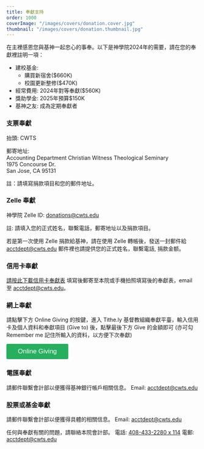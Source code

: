 ```yaml
---
title: 奉獻支持
order: 1000
coverImage: "/images/covers/donation.cover.jpg"
thumbnail: "/images/covers/donation.thumbnail.jpg"
---
```




<div class="w-full md:w-3/5 lg:w-2/5 m-4 max-lg:mx-auto lg:float-right">
  <Youtube id="TZGecfDvtAs" title={Site.coverVideoTitle("zh")} />
</div>

在主裡感恩您與基神一起忠心的事奉。以下是神學院2024年的需要，請在您的奉獻裡註明一項：

- 建校基金:
  - 購買新宿舍($660K) 
  - 校園更新整修($470K)
- 經常費用: 2024年對等奉獻($560K)
- 獎助學金: 2025年預算$150K
- 基神之友: 成為定期奉獻者

<div class="bg-white p-4 mt-6 mb-6 font-semibold">
<h3 class="mt-0 border-b border-maxpurple">支票奉獻</h3>

抬頭: CWTS

郵寄地址:\
Accounting Department Christian Witness Theological Seminary\
1975 Concourse Dr.\
San Jose, CA 95131

註：請填寫捐款項目和您的郵件地址。

</div>

<div class="bg-white p-4 mt-6 mb-6 font-semibold">
<h3 class="mt-0 border-b border-maxpurple">Zelle 奉獻</h3>

神學院 Zelle ID: donations@cwts.edu

註: 請填入您的正式姓名，聯繫電話，郵寄地址以及捐款項目。

若是第一次使用 Zelle 捐款給基神，請在使用 Zelle 轉帳後，發送一封郵件給 acctdept@cwts.edu 郵件裡也請提供您的正式姓名，聯繫電話, 捐款金额。

</div>

<div class="bg-white p-4 mt-6 mb-6 font-semibold">
<h3 class="mt-0 border-b border-maxpurple">信用卡奉獻</h3>

[請按此下載信用卡奉獻表](/docs/CreditCardDonationForm2.pdf) 填寫後郵寄至本院或手機拍照填寫後的奉獻表，email 至 acctdept@cwts.edu。

</div>

<div class="bg-white p-4 mt-6 mb-6 font-semibold">
<h3 class="mt-0 border-b border-maxpurple">網上奉獻</h3>

請點擊下方 Online Giving 的按鍵，進入 Tithe.ly 基督教組織奉獻平臺，輸入信用卡及個人資料和奉獻項目 (Give to) 後，點擊最後下方 Give 的金額即可 (亦可勾 Remember me 記住所輸入的資料，以方便下次奉獻)

<p>
  <button
    class="tithely-give-btn"
    style="background-color: #26af5f; border: none; color: #fff; padding: 10px 30px; font-size: 17px; cursor: pointer; background-image: none; border-radius: 3px; text-shadow: none; font-weight: normal;"
    data-church-id="217731"
  >
    Online Giving
  </button>
  <script src="https://tithe.ly/widget/v3/give.js?3"></script>
  <script>var tw = create_tithely_widget();</script>
</p>

</div>

<div class="bg-white p-4 mt-6 mb-6 font-semibold">
<h3 class="mt-0 border-b border-maxpurple">電匯奉獻</h3>

請郵件聯繫會計部以便獲得基神銀行帳戶相關信息。 Email: acctdept@cwts.edu

</div>

<div class="bg-white p-4 mt-6 mb-6 font-semibold">
<h3 class="mt-0 border-b border-maxpurple">股票或基金奉獻</h3>

請郵件聯繫會計部以便獲得具體的相關信息。 Email: acctdept@cwts.edu

</div>

任何與奉獻有關的問題，請聯絡本院會計部。 電話: [408-433-2280 x 114](tel:+1-408-433-2280,114) 電郵: acctdept@cwts.edu
